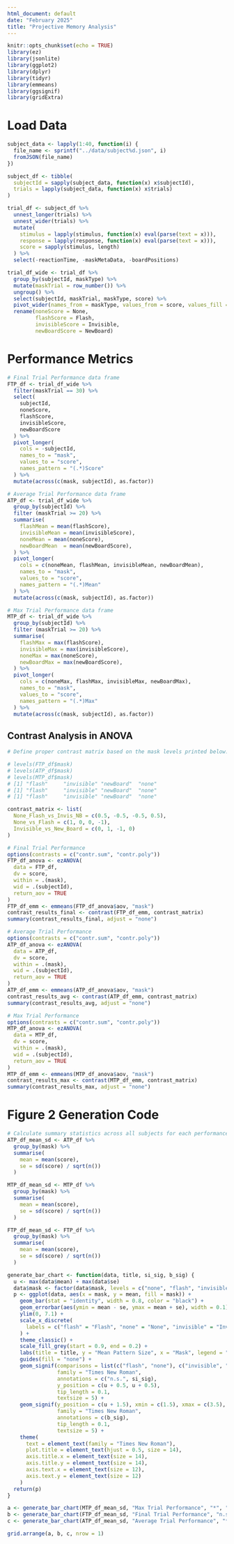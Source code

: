 ```yaml
---
html_document: default
date: "February 2025"
title: "Projective Memory Analysis"
---
```


```r
knitr::opts_chunk$set(echo = TRUE)
library(ez)
library(jsonlite)
library(ggplot2)
library(dplyr)
library(tidyr)
library(emmeans)
library(ggsignif)
library(gridExtra)
```

# Load Data

```r
subject_data <- lapply(1:40, function(i) {
  file_name <- sprintf("../data/subject%d.json", i)
  fromJSON(file_name)
})

subject_df <- tibble(
  subjectId = sapply(subject_data, function(x) x$subjectId),
  trials = lapply(subject_data, function(x) x$trials)
)

trial_df <- subject_df %>%
  unnest_longer(trials) %>%
  unnest_wider(trials) %>%
  mutate(
    stimulus = lapply(stimulus, function(x) eval(parse(text = x))),
    response = lapply(response, function(x) eval(parse(text = x))),
    score = sapply(stimulus, length)
  ) %>%
  select(-reactionTime, -maskMetaData, -boardPositions)
```

```r
trial_df_wide <- trial_df %>%
  group_by(subjectId, maskType) %>%
  mutate(maskTrial = row_number()) %>%
  ungroup() %>%
  select(subjectId, maskTrial, maskType, score) %>%
  pivot_wider(names_from = maskType, values_from = score, values_fill = 0) %>%
  rename(noneScore = None,
         flashScore = Flash,
         invisibleScore = Invisible,
         newBoardScore = NewBoard)
```

# Performance Metrics

```r
# Final Trial Performance data frame
FTP_df <- trial_df_wide %>%
  filter(maskTrial == 30) %>%
  select(
    subjectId, 
    noneScore, 
    flashScore, 
    invisibleScore, 
    newBoardScore
  ) %>%
  pivot_longer(
    cols = -subjectId,
    names_to = "mask",
    values_to = "score",
    names_pattern = "(.*)Score"
  ) %>%
  mutate(across(c(mask, subjectId), as.factor))
```


```r
# Average Trial Performance data frame
ATP_df <- trial_df_wide %>%
  group_by(subjectId) %>%
  filter (maskTrial >= 20) %>%
  summarise(
    flashMean = mean(flashScore),
    invisibleMean = mean(invisibleScore),
    noneMean = mean(noneScore),
    newBoardMean  = mean(newBoardScore),
  ) %>% 
  pivot_longer(
    cols = c(noneMean, flashMean, invisibleMean, newBoardMean),
    names_to = "mask",
    values_to = "score",
    names_pattern = "(.*)Mean"
  ) %>% 
  mutate(across(c(mask, subjectId), as.factor))
```

```r
# Max Trial Performance data frame
MTP_df <- trial_df_wide %>%
  group_by(subjectId) %>%
  filter (maskTrial >= 20) %>%
  summarise(
    flashMax = max(flashScore),
    invisibleMax = max(invisibleScore),
    noneMax = max(noneScore),
    newBoardMax = max(newBoardScore),
  ) %>% 
  pivot_longer(
    cols = c(noneMax, flashMax, invisibleMax, newBoardMax),
    names_to = "mask",
    values_to = "score",
    names_pattern = "(.*)Max"
  ) %>% 
  mutate(across(c(mask, subjectId), as.factor))
```

## Contrast Analysis in ANOVA

```r
# Define proper contrast matrix based on the mask levels printed below:

# levels(FTP_df$mask)
# levels(ATP_df$mask)
# levels(MTP_df$mask)
# [1] "flash"     "invisible" "newBoard"  "none"  
# [1] "flash"     "invisible" "newBoard"  "none"  
# [1] "flash"     "invisible" "newBoard"  "none"  

contrast_matrix <- list(
  None_Flash_vs_Invis_NB = c(0.5, -0.5, -0.5, 0.5),
  None_vs_Flash = c(1, 0, 0, -1),
  Invisible_vs_New_Board = c(0, 1, -1, 0)
)
```

```r
# Final Trial Performance
options(contrasts = c("contr.sum", "contr.poly"))
FTP_df_anova <- ezANOVA(
  data = FTP_df,
  dv = score,
  within = .(mask),
  wid = .(subjectId),
  return_aov = TRUE
)
FTP_df_emm <- emmeans(FTP_df_anova$aov, "mask")
contrast_results_final <- contrast(FTP_df_emm, contrast_matrix)
summary(contrast_results_final, adjust = "none")
```

```r
# Average Trial Performance
options(contrasts = c("contr.sum", "contr.poly"))
ATP_df_anova <- ezANOVA(
  data = ATP_df,
  dv = score,
  within = .(mask),
  wid = .(subjectId),
  return_aov = TRUE
)
ATP_df_emm <- emmeans(ATP_df_anova$aov, "mask")
contrast_results_avg <- contrast(ATP_df_emm, contrast_matrix)
summary(contrast_results_avg, adjust = "none")
```

```r
# Max Trial Performance
options(contrasts = c("contr.sum", "contr.poly"))
MTP_df_anova <- ezANOVA(
  data = MTP_df,
  dv = score,
  within = .(mask),
  wid = .(subjectId),
  return_aov = TRUE
)
MTP_df_emm <- emmeans(MTP_df_anova$aov, "mask")
contrast_results_max <- contrast(MTP_df_emm, contrast_matrix)
summary(contrast_results_max, adjust = "none")
```

# Figure 2 Generation Code

```r
# Calculate summary statistics across all subjects for each performance metric.
ATP_df_mean_sd <- ATP_df %>%
  group_by(mask) %>%
  summarise(
    mean = mean(score),
    se = sd(score) / sqrt(n())
  )

MTP_df_mean_sd <- MTP_df %>%
  group_by(mask) %>%
  summarise(
    mean = mean(score),
    se = sd(score) / sqrt(n())
  )

FTP_df_mean_sd <- FTP_df %>%
  group_by(mask) %>%
  summarise(
    mean = mean(score),
    se = sd(score) / sqrt(n())
  )
```

```r
generate_bar_chart <- function(data, title, si_sig, b_sig) {
  u <- max(data$mean) + max(data$se)
  data$mask <- factor(data$mask, levels = c("none", "flash", "invisible", "newBoard"))
  p <- ggplot(data, aes(x = mask, y = mean, fill = mask)) +
    geom_bar(stat = "identity", width = 0.8, color = "black") +
    geom_errorbar(aes(ymin = mean - se, ymax = mean + se), width = 0.1) +
    ylim(0, 7.1) +
    scale_x_discrete(
      labels = c("flash" = "Flash", "none" = "None", "invisible" = "Invisible", "newBoard" = "New Board")
    ) +
    theme_classic() +
    scale_fill_grey(start = 0.9, end = 0.2) +
    labs(title = title, y = "Mean Pattern Size", x = "Mask", legend = "Mask") +
    guides(fill = "none") +
    geom_signif(comparisons = list(c("flash", "none"), c("invisible", "newBoard")),
                family = "Times New Roman",
                annotations = c("n.s.", si_sig),
                y_position = c(u + 0.5, u + 0.5),
                tip_length = 0.1,
                textsize = 5) +
    geom_signif(y_position = c(u + 1.5), xmin = c(1.5), xmax = c(3.5),
                family = "Times New Roman",
                annotations = c(b_sig),
                tip_length = 0.1,
                textsize = 5) +
    theme(
      text = element_text(family = "Times New Roman"),
      plot.title = element_text(hjust = 0.5, size = 14),
      axis.title.x = element_text(size = 14),
      axis.title.y = element_text(size = 14),
      axis.text.x = element_text(size = 12),
      axis.text.y = element_text(size = 12)
    )
  return(p)
}

a <- generate_bar_chart(MTP_df_mean_sd, "Max Trial Performance", "*", "***")
b <- generate_bar_chart(FTP_df_mean_sd, "Final Trial Performance", "n.s.", "**")
c <- generate_bar_chart(ATP_df_mean_sd, "Average Trial Performance", "*", "***")

grid.arrange(a, b, c, nrow = 1)
```
